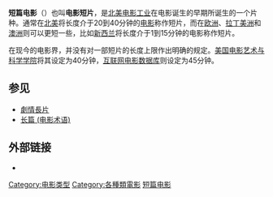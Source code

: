 {{noteTA
|G1=地名
}}
{{nofootnotes|time=2010-01-01T11:56:02+00:00}}
{{Otheruse|微电影}}
'''短篇电影'''（{{lang-en|Short film}}）也叫'''电影短片'''，是[[北美电影工业|北美电影工业]]在电影诞生的早期所诞生的一个片种。通常在[[北美|北美]]将长度介于20到40分钟的[[电影|电影]]称作短片，而在[[欧洲|欧洲]]、[[拉丁美洲|拉丁美洲]]和[[澳洲|澳洲]]则可以更短一些，比如[[新西兰|新西兰]]将长度介于1到15分钟的电影称作短片。

在现今的电影界，并没有对一部短片的长度上限作出明确的规定。[[美国电影艺术与科学学院|美国电影艺术与科学学院]]将其设定为40分钟，[[互联网电影数据库|互联网电影数据库]]则设定为45分钟。

==参见==
*[[劇情長片|劇情長片]]
*[[长篇_(电影术语)|长篇 (电影术语)]]

== 外部链接 ==
* {{dmoz|Arts/Movies/Filmmaking/Short_Films/|Short Films}}
{{Film genres}}
{{Authority control}}
[[Category:电影类型|Category:电影类型]]
[[Category:各種類電影|Category:各種類電影]]
[[Category:短篇电影|]]